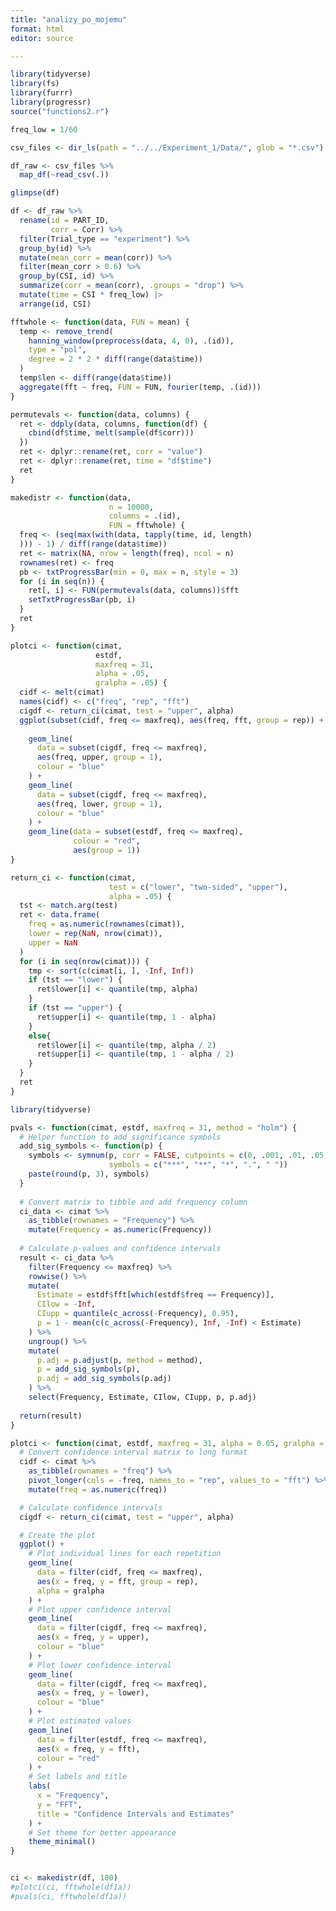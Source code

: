 ```yaml
---
title: "analizy_po_mojemu"
format: html
editor: source

---
```


```r
library(tidyverse)
library(fs)
library(furrr)
library(progressr)
source("functions2.r")

```

```r
freq_low = 1/60
```

```r
csv_files <- dir_ls(path = "../../Experiment_1/Data/", glob = "*.csv")

df_raw <- csv_files %>%
  map_df(~read_csv(.))
```
```r
glimpse(df)
```


```r
df <- df_raw %>%
  rename(id = PART_ID,
         corr = Corr) %>%
  filter(Trial_type == "experiment") %>%
  group_by(id) %>%
  mutate(mean_corr = mean(corr)) %>%
  filter(mean_corr > 0.6) %>%
  group_by(CSI, id) %>%
  summarize(corr = mean(corr), .groups = "drop") %>%
  mutate(time = CSI * freq_low) |> 
  arrange(id, CSI)
```


```r
fftwhole <- function(data, FUN = mean) {
  temp <- remove_trend(
    hanning_window(preprocess(data, 4, 0), .(id)),
    type = "pol",
    degree = 2 * 2 * diff(range(data$time))
  )
  temp$len <- diff(range(data$time))
  aggregate(fft ~ freq, FUN = FUN, fourier(temp, .(id)))
}

permutevals <- function(data, columns) {
  ret <- ddply(data, columns, function(df) {
    cbind(df$time, melt(sample(df$corr)))
  })
  ret <- dplyr::rename(ret, corr = "value")
  ret <- dplyr::rename(ret, time = "df$time")
  ret
}

makedistr <- function(data,
                      n = 10000,
                      columns = .(id),
                      FUN = fftwhole) {
  freq <- (seq(max(with(data, tapply(time, id, length)
  ))) - 1) / diff(range(data$time))
  ret <- matrix(NA, nrow = length(freq), ncol = n)
  rownames(ret) <- freq
  pb <- txtProgressBar(min = 0, max = n, style = 3)
  for (i in seq(n)) {
    ret[, i] <- FUN(permutevals(data, columns))$fft
    setTxtProgressBar(pb, i)
  }
  ret
}

plotci <- function(cimat,
                   estdf,
                   maxfreq = 31,
                   alpha = .05,
                   gralpha = .05) {
  cidf <- melt(cimat)
  names(cidf) <- c("freq", "rep", "fft")
  cigdf <- return_ci(cimat, test = "upper", alpha)
  ggplot(subset(cidf, freq <= maxfreq), aes(freq, fft, group = rep)) + geom_line(alpha =
                                                                                   gralpha) +
    geom_line(
      data = subset(cigdf, freq <= maxfreq),
      aes(freq, upper, group = 1),
      colour = "blue"
    ) +
    geom_line(
      data = subset(cigdf, freq <= maxfreq),
      aes(freq, lower, group = 1),
      colour = "blue"
    ) +
    geom_line(data = subset(estdf, freq <= maxfreq),
              colour = "red",
              aes(group = 1))
}

return_ci <- function(cimat,
                      test = c("lower", "two-sided", "upper"),
                      alpha = .05) {
  tst <- match.arg(test)
  ret <- data.frame(
    freq = as.numeric(rownames(cimat)),
    lower = rep(NaN, nrow(cimat)),
    upper = NaN
  )
  for (i in seq(nrow(cimat))) {
    tmp <- sort(c(cimat[i, ], -Inf, Inf))
    if (tst == "lower") {
      ret$lower[i] <- quantile(tmp, alpha)
    }
    if (tst == "upper") {
      ret$upper[i] <- quantile(tmp, 1 - alpha)
    }
    else{
      ret$lower[i] <- quantile(tmp, alpha / 2)
      ret$upper[i] <- quantile(tmp, 1 - alpha / 2)
    }
  }
  ret
}
```


```r
library(tidyverse)

pvals <- function(cimat, estdf, maxfreq = 31, method = "holm") {
  # Helper function to add significance symbols
  add_sig_symbols <- function(p) {
    symbols <- symnum(p, corr = FALSE, cutpoints = c(0, .001, .01, .05, .1, 1),
                      symbols = c("***", "**", "*", ".", " "))
    paste(round(p, 3), symbols)
  }
  
  # Convert matrix to tibble and add frequency column
  ci_data <- cimat %>%
    as_tibble(rownames = "Frequency") %>%
    mutate(Frequency = as.numeric(Frequency))
  
  # Calculate p-values and confidence intervals
  result <- ci_data %>%
    filter(Frequency <= maxfreq) %>%
    rowwise() %>%
    mutate(
      Estimate = estdf$fft[which(estdf$freq == Frequency)],
      CIlow = -Inf,
      CIupp = quantile(c_across(-Frequency), 0.95),
      p = 1 - mean(c(c_across(-Frequency), Inf, -Inf) < Estimate)
    ) %>%
    ungroup() %>%
    mutate(
      p.adj = p.adjust(p, method = method),
      p = add_sig_symbols(p),
      p.adj = add_sig_symbols(p.adj)
    ) %>%
    select(Frequency, Estimate, CIlow, CIupp, p, p.adj)
  
  return(result)
}

plotci <- function(cimat, estdf, maxfreq = 31, alpha = 0.05, gralpha = 0.05) {
  # Convert confidence interval matrix to long format
  cidf <- cimat %>%
    as_tibble(rownames = "freq") %>%
    pivot_longer(cols = -freq, names_to = "rep", values_to = "fft") %>%
    mutate(freq = as.numeric(freq))

  # Calculate confidence intervals
  cigdf <- return_ci(cimat, test = "upper", alpha)

  # Create the plot
  ggplot() +
    # Plot individual lines for each repetition
    geom_line(
      data = filter(cidf, freq <= maxfreq),
      aes(x = freq, y = fft, group = rep),
      alpha = gralpha
    ) +
    # Plot upper confidence interval
    geom_line(
      data = filter(cigdf, freq <= maxfreq),
      aes(x = freq, y = upper),
      colour = "blue"
    ) +
    # Plot lower confidence interval
    geom_line(
      data = filter(cigdf, freq <= maxfreq),
      aes(x = freq, y = lower),
      colour = "blue"
    ) +
    # Plot estimated values
    geom_line(
      data = filter(estdf, freq <= maxfreq),
      aes(x = freq, y = fft),
      colour = "red"
    ) +
    # Set labels and title
    labs(
      x = "Frequency",
      y = "FFT",
      title = "Confidence Intervals and Estimates"
    ) +
    # Set theme for better appearance
    theme_minimal()
}



```
```r
ci <- makedistr(df, 100)
#plotci(ci, fftwhole(df1a))
#pvals(ci, fftwhole(df1a))
```

